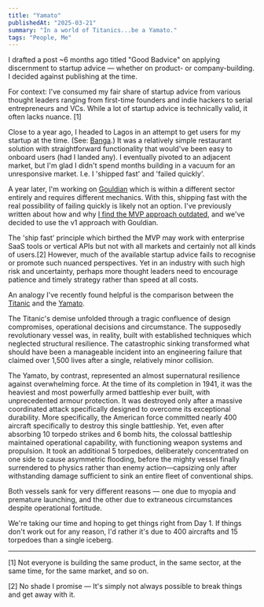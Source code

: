 ```yaml
---
title: "Yamato"
publishedAt: "2025-03-21"
summary: "In a world of Titanics...be a Yamato."
tags: "People, Me"
---
```


I drafted a post ~6 months ago titled "Good Badvice" on applying discernment to startup advice — whether on product- or company-building. I decided against publishing at the time.

For context: I've consumed my fair share of startup advice from various thought leaders ranging from first-time founders and indie hackers to serial entrepreneurs and VCs. While a lot of startup advice is technically valid, it often lacks nuance. [1]

Close to a year ago, I headed to Lagos in an attempt to get users for my startup at the time. (See: [Banga](https://t18e.com/blog/idea-ball).) It was a relatively simple restaurant solution with straightforward functionality that would've been easy to onboard users (had I landed any). I eventually pivoted to an adjacent market, but I'm glad I didn't spend months building in a vacuum for an unresponsive market. I.e. I 'shipped fast' and 'failed quickly'.

A year later, I'm working on [Gouldian](https://gouldian.xyz) which is within a different sector entirely and requires different mechanics. With this, shipping fast with the real possibility of failing quickly is likely not an option. I've previously written about how and why [I find the MVP approach outdated](https://t18e.com/blog/v1), and we've decided to use the v1 approach with Gouldian.

The 'ship fast' principle which birthed the MVP may work with enterprise SaaS tools or vertical APIs but not with all markets and certainly not all kinds of users.[2] However, much of the available startup advice fails to recognise or promote such nuanced perspectives. Yet in an industry with such high risk and uncertainty, perhaps more thought leaders need to encourage patience and timely strategy rather than speed at all costs. 

An analogy I've recently found helpful is the comparison between the [Titanic](https://www.britannica.com/topic/Titanic) and the [Yamato](https://warfarehistorynetwork.com/article/the-largest-kamikaze-the-battleship-yamato-at-okinawa/). 

The Titanic's demise unfolded through a tragic confluence of design compromises, operational decisions and circumstance. The supposedly revolutionary vessel was, in reality, built with established techniques which neglected structural resilience. The catastrophic sinking transformed what should have been a manageable incident into an engineering failure that claimed over 1,500 lives after a single, relatively minor collision.

The Yamato, by contrast, represented an almost supernatural resilience against overwhelming force. At the time of its completion in 1941, it was the heaviest and most powerfully armed battleship ever built, with unprecedented armour protection. It was destroyed only after a massive coordinated attack specifically designed to overcome its exceptional durability. More specifically, the American force committed nearly 400 aircraft specifically to destroy this single battleship. Yet, even after absorbing 10 torpedo strikes and 6 bomb hits, the colossal battleship maintained operational capability, with functioning weapon systems and propulsion. It took an additional 5 torpedoes, deliberately concentrated on one side to cause asymmetric flooding, before the mighty vessel finally surrendered to physics rather than enemy action—capsizing only after withstanding damage sufficient to sink an entire fleet of conventional ships.

Both vessels sank for very different reasons — one due to myopia and premature launching, and the other due to extraneous circumstances despite operational fortitude.

We're taking our time and hoping to get things right from Day 1. If things don't work out for any reason, I'd rather it's due to 400 aircrafts and 15 torpedoes than a single iceberg.

---
\[1\] Not everyone is building the same product, in the same sector, at the same time, for the same market, and so on.

\[2\] No shade I promise — It's simply not always possible to break things and get away with it.

